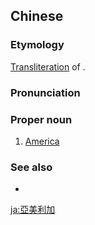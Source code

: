 {{also|亚美利加}}
==Chinese==
{{zh-forms|s=亚美利加|gloss=-}}

===Etymology===
[[transliteration|Transliteration]] of {{etyl|en|zh}} {{m|en|America}}.

===Pronunciation===
{{zh-pron
|m=亞měilìjiā,cap=y,2cap=y
|c=aa3 mei5 lei6 gaa1
|cat=pn
}}

===Proper noun===
{{zh-proper noun}}

# [[America]]

===See also===
* {{zh-l|美國}}

[[ja:亞美利加]]